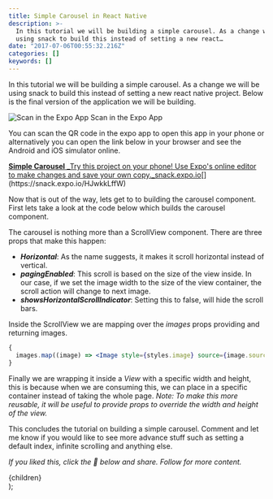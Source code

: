 ```yaml
---
title: Simple Carousel in React Native
description: >-
  In this tutorial we will be building a simple carousel. As a change we will be
  using snack to build this instead of setting a new react…
date: "2017-07-06T00:55:32.216Z"
categories: []
keywords: []
---
```


In this tutorial we will be building a simple carousel. As a change we will be using snack to build this instead of setting a new react native project. Below is the final version of the application we will be building.

![Scan in the Expo App](https://cdn-images-1.medium.com/max/800/1*wxeL66mJjwdUdurk7SDsXg.png)
Scan in the Expo App

You can scan the QR code in the expo app to open this app in your phone or alternatively you can open the link below in your browser and see the Android and iOS simulator online.

[**Simple Carousel**
\_Try this project on your phone! Use Expo's online editor to make changes and save your own copy.\_snack.expo.io](https://snack.expo.io/HJwkkLffW "https://snack.expo.io/HJwkkLffW")[](https://snack.expo.io/HJwkkLffW)

Now that is out of the way, lets get to to building the carousel component. First lets take a look at the code below which builds the carousel component.

The carousel is nothing more than a ScrollView component. There are three props that make this happen:

- **_Horizontal_**: As the name suggests, it makes it scroll horizontal instead of vertical.
- **_pagingEnabled_**: This scroll is based on the size of the view inside. In our case, if we set the image width to the size of the view container, the scroll action will change to next image.
- **_showsHorizontalScrollIndicator_**: Setting this to false, will hide the scroll bars.

Inside the ScrollView we are mapping over the _images_ props providing and returning images.

```jsx
{
  images.map((image) => <Image style={styles.image} source={image.source} />);
}
```

Finally we are wrapping it inside a _View_ with a specific width and height, this is because when we are consuming this, we can place in a specific container instead of taking the whole page. _Note: To make this more reusable, it will be useful to provide props to override the width and height of the view._

This concludes the tutorial on building a simple carousel. Comment and let me know if you would like to see more advance stuff such as setting a default index, infinite scrolling and anything else.

_If you liked this, click the 💚 below and share. Follow for more content._

  <div className="prose prose-yellow prose-lg prose-invert container max-w-none">{children}</div>
);
